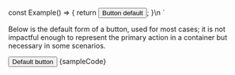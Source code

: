 


const Example() => {
	return <Button>Button default</Button>;
}\n
`

<Section contained={true} style={{ paddingTop: 0 }}>
	<p>
		Below is the default form of a button, used for most cases; it is not
		impactful enough to represent the primary action in a container but
		necessary in some scenarios.
	</p>
	<Preview wrapper={true}>
		<Button>Default button</Button>
	</Preview>
	<Snippet language="js">{sampleCode}</Snippet>
</Section>

<Section style={{ paddingTop: 0 }}>
	<Switcher>
		<div label="Variants" value="variants">
			<Variants />
		</div>
		<div label="Appearance" value="appearance">
			<Appearance />
		</div>
		<div label="Colors" value="colors">
			<Colors />
		</div>
		<div label="States" value="states">
			<States />
		</div>
		<div label="Size" value="size">
			<Size />
		</div>
		<div label="Button with Icon" value="icon">
			<Icon />
		</div>
	</Switcher>
</Section>
